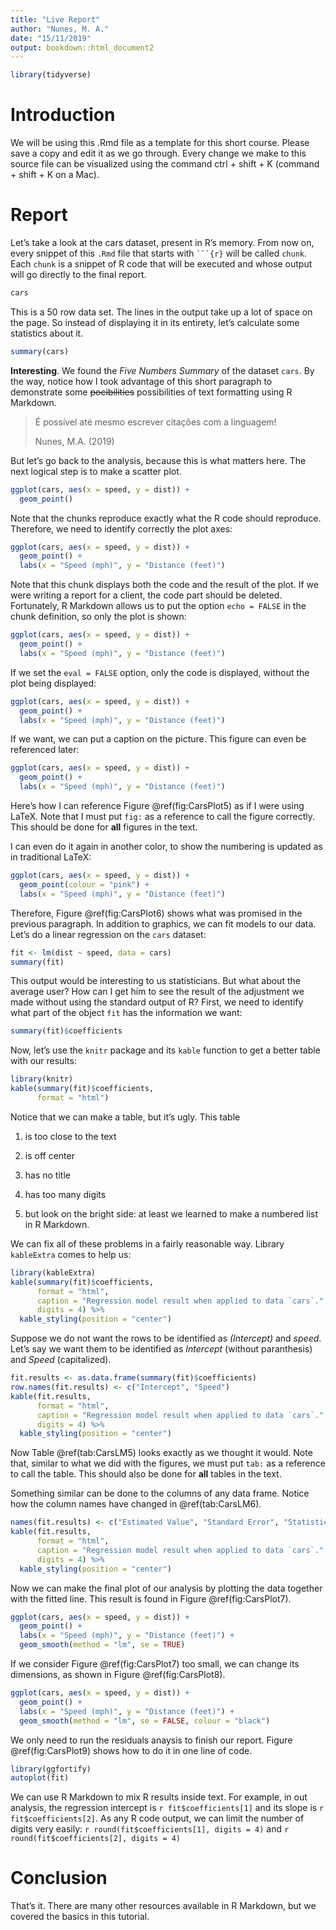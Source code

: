 ```yaml
---
title: "Live Report"
author: "Nunes, M. A."
date: "15/11/2019"
output: bookdown::html_document2
---
```


```r
library(tidyverse)
```

# Introduction

We will be using this .Rmd file as a template for this short course. Please save a copy and edit it as we go through. Every change we make to this source file can be visualized using the command ctrl + shift + K (command + shift + K on a Mac).

# Report

Let's take a look at the cars dataset, present in R's memory. From now on, every snippet of this `.Rmd` file that starts with ```` ```{r} ```` will be called `chunk`. Each `chunk` is a snippet of R code that will be executed and whose output will go directly to the final report.

```r
cars
```

This is a 50 row data set. The lines in the output take up a lot of space on the page. So instead of displaying it in its entirety, let's calculate some statistics about it.

```r
summary(cars)
```

**Interesting**. We found the *Five Numbers Summary* of the dataset `cars`. By the way, notice how I took advantage of this short paragraph to demonstrate some ~~pocibilities~~ possibilities of text formatting using R Markdown.

> É possível até mesmo escrever citações com a linguagem!
> 
> Nunes, M.A. (2019)

But let's go back to the analysis, because this is what matters here. The next logical step is to make a scatter plot.

```r
ggplot(cars, aes(x = speed, y = dist)) +
  geom_point()
```

Note that the chunks reproduce exactly what the R code should reproduce. Therefore, we need to identify correctly the plot axes:

```r
ggplot(cars, aes(x = speed, y = dist)) +
  geom_point() +
  labs(x = "Speed (mph)", y = "Distance (feet)")
```

Note that this chunk displays both the code and the result of the plot. If we were writing a report for a client, the code part should be deleted. Fortunately, R Markdown allows us to put the option `echo = FALSE` in the chunk definition, so only the plot is shown:

```r
ggplot(cars, aes(x = speed, y = dist)) +
  geom_point() +
  labs(x = "Speed (mph)", y = "Distance (feet)")
```

If we set the `eval = FALSE` option, only the code is displayed, without the plot being displayed:

```r
ggplot(cars, aes(x = speed, y = dist)) +
  geom_point() +
  labs(x = "Speed (mph)", y = "Distance (feet)")
```

If we want, we can put a caption on the picture. This figure can even be referenced later:

```r
ggplot(cars, aes(x = speed, y = dist)) +
  geom_point() +
  labs(x = "Speed (mph)", y = "Distance (feet)")
```

Here's how I can reference Figure \@ref(fig:CarsPlot5) as if I were using LaTeX. Note that I must put `fig:` as a reference to call the figure correctly. This should be done for **all** figures in the text.

I can even do it again in another color, to show the numbering is updated as in traditional LaTeX:

```r
ggplot(cars, aes(x = speed, y = dist)) +
  geom_point(colour = "pink") +
  labs(x = "Speed (mph)", y = "Distance (feet)")
```

Therefore, Figure \@ref(fig:CarsPlot6) shows what was promised in the previous paragraph. In addition to graphics, we can fit models to our data. Let's do a linear regression on the `cars` dataset:

```r
fit <- lm(dist ~ speed, data = cars)
summary(fit)
```

This output would be interesting to us statisticians. But what about the average user? How can I get him to see the result of the adjustment we made without using the standard output of R? First, we need to identify what part of the object `fit` has the information we want:

```r
summary(fit)$coefficients
```

Now, let's use the `knitr` package and its `kable` function to get a better table with our results:

```r
library(knitr)
kable(summary(fit)$coefficients, 
      format = "html")
```

Notice that we can make a table, but it's ugly. This table

1. is too close to the text

2. is off center

3. has no title

4. has too many digits

5. but look on the bright side: at least we learned to make a numbered list in R Markdown.

We can fix all of these problems in a fairly reasonable way. Library `kableExtra` comes to help us:

```r
library(kableExtra)
kable(summary(fit)$coefficients, 
      format = "html", 
      caption = "Regression model result when applied to data `cars`.", 
      digits = 4) %>%
  kable_styling(position = "center")
```

Suppose we do not want the rows to be identified as _(Intercept)_ and _speed_. Let's say we want them to be identified as _Intercept_ (without paranthesis) and _Speed_ (capitalized).

```r
fit.results <- as.data.frame(summary(fit)$coefficients)
row.names(fit.results) <- c("Intercept", "Speed")
kable(fit.results, 
      format = "html", 
      caption = "Regression model result when applied to data `cars`.", 
      digits = 4) %>%
  kable_styling(position = "center")
```

Now Table \@ref(tab:CarsLM5) looks exactly as we thought it would. Note that, similar to what we did with the figures, we must put `tab:` as a reference to call the table. This should also be done for **all** tables in the text.

Something similar can be done to the columns of any data frame. Notice how the column names have changed in \@ref(tab:CarsLM6).

```r
names(fit.results) <- c("Estimated Value", "Standard Error", "Statistic", "p-value")
kable(fit.results, 
      format = "html", 
      caption = "Regression model result when applied to data `cars`.", 
      digits = 4) %>%
  kable_styling(position = "center")
```

Now we can make the final plot of our analysis by plotting the data together with the fitted line. This result is found in Figure \@ref(fig:CarsPlot7).

```r
ggplot(cars, aes(x = speed, y = dist)) +
  geom_point() +
  labs(x = "Speed (mph)", y = "Distance (feet)") +
  geom_smooth(method = "lm", se = TRUE)
```

If we consider Figure \@ref(fig:CarsPlot7) too small, we can change its dimensions, as shown in Figure \@ref(fig:CarsPlot8).

```r
ggplot(cars, aes(x = speed, y = dist)) +
  geom_point() +
  labs(x = "Speed (mph)", y = "Distance (feet)") +
  geom_smooth(method = "lm", se = FALSE, colour = "black")
```

We only need to run the residuals anaysis to finish our report. Figure \@ref(fig:CarsPlot9) shows how to do it in one line of code.

```r
library(ggfortify)
autoplot(fit)
```

We can use R Markdown to mix R results inside text. For example, in out analysis, the regression intercept is `r fit$coefficients[1]` and its slope is `r fit$coefficients[2]`. As any R code output, we can limit the number of digits very easily: `r round(fit$coefficients[1], digits = 4)` and `r round(fit$coefficients[2], digits = 4)`

# Conclusion

That's it. There are many other resources available in R Markdown, but we covered the basics in this tutorial.

